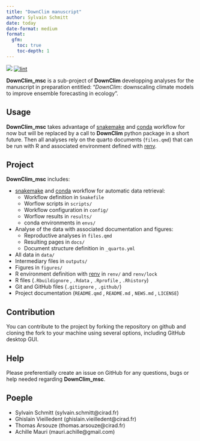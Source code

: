 ```yaml
---
title: "DownClim manuscript"
author: Sylvain Schmitt
date: today
date-format: medium
format: 
  gfm:
    toc: true
    toc-depth: 1
---
```


[![](https://www.repostatus.org/badges/latest/wip.svg)](https://www.repostatus.org/#wip) [![lint](https://github.com/DownClim/DownClim_msc/workflows/lint/badge.svg)](https://github.com/DownClim/DownClim_msc/actions?query=workflow%3Alint)

**DownClim_msc** is a sub-project of **DownClim** developping analyses for the manuscript in preparation entitled: "*DownClim*: downscaling climate models to improve ensemble forecasting in ecology".

## Usage

**DownClim_msc** takes advantage of [snakemake](https://snakemake.readthedocs.io/en/stable/) and [conda](https://docs.conda.io/projects/conda/en/latest/user-guide/install/index.html) workflow for now but will be replaced by a call to **DownClim** python package in a short future. Then all analyses rely on the quarto documents (`files.qmd`) that can be run with R and associated environment defined with [renv](https://rstudio.github.io/renv/articles/renv.html).

## Project

**DownClim_msc** includes:

-   [snakemake](https://snakemake.readthedocs.io/en/stable/) and [conda](https://docs.conda.io/projects/conda/en/latest/user-guide/install/index.html) workflow for automatic data retrieval:
    -   Workflow definition in `Snakefile`
    -   Worflow scripts in `scripts/`
    -   Workflow configuration in `config/`
    -   Worflow results in `results/`
    -   conda environments in `envs/`
-   Analyse of the data with associated documentation and figures:
    -   Reproductive analyses in `files.qmd`
    -   Resulting pages in `docs/`
    -   Document structure definition in `_quarto.yml`
-   All data in `data/`
-   Intermediary files in `outputs/`
-   Figures in `figures/`
-   R environment definition with [renv](https://rstudio.github.io/renv/articles/renv.html) in `renv/` and `renv/lock`
-   R files (`.Rbuildignore` , `.Rdata` , `.Rprofile` , `.Rhistory`)
-   Git and GitHub files (`.gitignore` , `.github/`)
-   Project documentation (`README.qmd` , `README.md` , `NEWS.md` , `LICENSE`)

## Contribution

You can contribute to the project by forking the repository on github and cloning the fork to your machine using several options, including GitHub desktop GUI.

## Help

Please preferentially create an issue on GitHub for any questions, bugs or help needed regarding **DownClim_msc**.

## Poeple

-   Sylvain Schmitt (sylvain.schmitt\@cirad.fr)
-   Ghislain Vieilledent (ghislain.vieilledent\@cirad.fr)
-   Thomas Arsouze (thomas.arsouze\@cirad.fr)
-   Achille Mauri (mauri.achille\@gmail.com)
